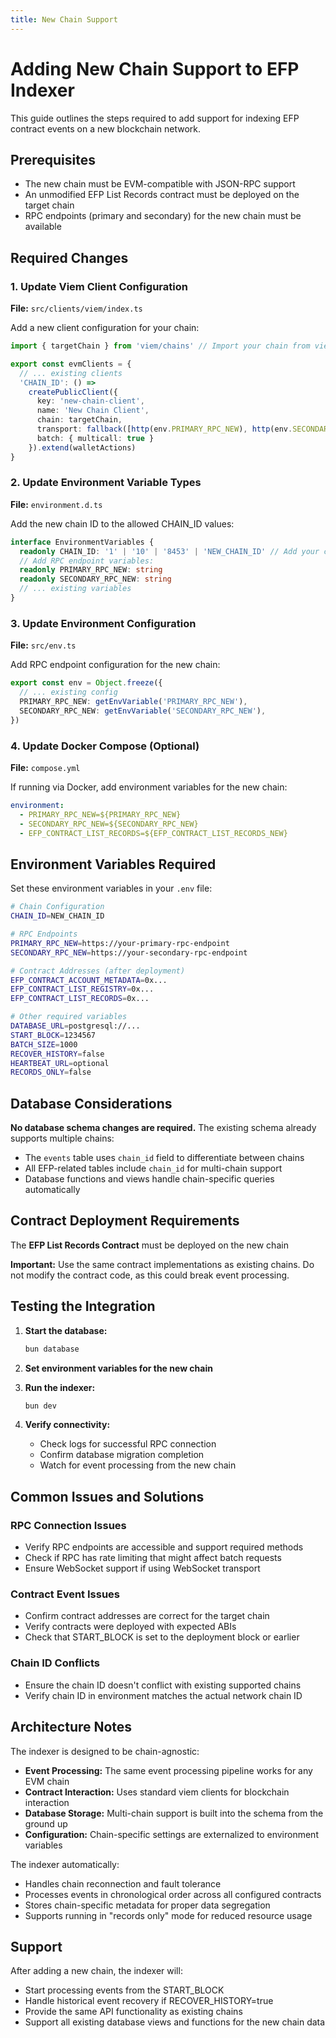 ```yaml
---
title: New Chain Support
---
```


# Adding New Chain Support to EFP Indexer

This guide outlines the steps required to add support for indexing EFP contract events on a new blockchain network.

## Prerequisites

- The new chain must be EVM-compatible with JSON-RPC support
- An unmodified EFP List Records contract must be deployed on the target chain
- RPC endpoints (primary and secondary) for the new chain must be available

## Required Changes

### 1. Update Viem Client Configuration

**File:** `src/clients/viem/index.ts`

Add a new client configuration for your chain:

```typescript
import { targetChain } from 'viem/chains' // Import your chain from viem/chains

export const evmClients = {
  // ... existing clients
  'CHAIN_ID': () =>
    createPublicClient({
      key: 'new-chain-client',
      name: 'New Chain Client', 
      chain: targetChain,
      transport: fallback([http(env.PRIMARY_RPC_NEW), http(env.SECONDARY_RPC_NEW)], { rank: false }),
      batch: { multicall: true }
    }).extend(walletActions)
}
```

### 2. Update Environment Variable Types

**File:** `environment.d.ts`

Add the new chain ID to the allowed CHAIN_ID values:

```typescript
interface EnvironmentVariables {
  readonly CHAIN_ID: '1' | '10' | '8453' | 'NEW_CHAIN_ID' // Add your chain ID
  // Add RPC endpoint variables:
  readonly PRIMARY_RPC_NEW: string
  readonly SECONDARY_RPC_NEW: string
  // ... existing variables
}
```

### 3. Update Environment Configuration

**File:** `src/env.ts`

Add RPC endpoint configuration for the new chain:

```typescript
export const env = Object.freeze({
  // ... existing config
  PRIMARY_RPC_NEW: getEnvVariable('PRIMARY_RPC_NEW'),
  SECONDARY_RPC_NEW: getEnvVariable('SECONDARY_RPC_NEW'),
})
```

### 4. Update Docker Compose (Optional)

**File:** `compose.yml`

If running via Docker, add environment variables for the new chain:

```yaml
environment:
  - PRIMARY_RPC_NEW=${PRIMARY_RPC_NEW}
  - SECONDARY_RPC_NEW=${SECONDARY_RPC_NEW}
  - EFP_CONTRACT_LIST_RECORDS=${EFP_CONTRACT_LIST_RECORDS_NEW}
```

## Environment Variables Required

Set these environment variables in your `.env` file:

```bash
# Chain Configuration
CHAIN_ID=NEW_CHAIN_ID

# RPC Endpoints
PRIMARY_RPC_NEW=https://your-primary-rpc-endpoint
SECONDARY_RPC_NEW=https://your-secondary-rpc-endpoint

# Contract Addresses (after deployment)
EFP_CONTRACT_ACCOUNT_METADATA=0x...
EFP_CONTRACT_LIST_REGISTRY=0x...
EFP_CONTRACT_LIST_RECORDS=0x...

# Other required variables
DATABASE_URL=postgresql://...
START_BLOCK=1234567
BATCH_SIZE=1000
RECOVER_HISTORY=false
HEARTBEAT_URL=optional
RECORDS_ONLY=false
```

## Database Considerations

**No database schema changes are required.** The existing schema already supports multiple chains:

- The `events` table uses `chain_id` field to differentiate between chains
- All EFP-related tables include `chain_id` for multi-chain support
- Database functions and views handle chain-specific queries automatically

## Contract Deployment Requirements

The **EFP List Records Contract** must be deployed on the new chain

**Important:** Use the same contract implementations as existing chains. Do not modify the contract code, as this could break event processing.

## Testing the Integration

1. **Start the database:**
   ```bash
   bun database
   ```

2. **Set environment variables for the new chain**

3. **Run the indexer:**
   ```bash
   bun dev
   ```

4. **Verify connectivity:**
   - Check logs for successful RPC connection
   - Confirm database migration completion
   - Watch for event processing from the new chain

## Common Issues and Solutions

### RPC Connection Issues
- Verify RPC endpoints are accessible and support required methods
- Check if RPC has rate limiting that might affect batch requests
- Ensure WebSocket support if using WebSocket transport

### Contract Event Issues  
- Confirm contract addresses are correct for the target chain
- Verify contracts were deployed with expected ABIs
- Check that START_BLOCK is set to the deployment block or earlier

### Chain ID Conflicts
- Ensure the chain ID doesn't conflict with existing supported chains
- Verify chain ID in environment matches the actual network chain ID

## Architecture Notes

The indexer is designed to be chain-agnostic:

- **Event Processing:** The same event processing pipeline works for any EVM chain
- **Contract Interaction:** Uses standard viem clients for blockchain interaction
- **Database Storage:** Multi-chain support is built into the schema from the ground up
- **Configuration:** Chain-specific settings are externalized to environment variables

The indexer automatically:
- Handles chain reconnection and fault tolerance
- Processes events in chronological order across all configured contracts
- Stores chain-specific metadata for proper data segregation
- Supports running in "records only" mode for reduced resource usage

## Support

After adding a new chain, the indexer will:
- Start processing events from the START_BLOCK
- Handle historical event recovery if RECOVER_HISTORY=true
- Provide the same API functionality as existing chains
- Support all existing database views and functions for the new chain data